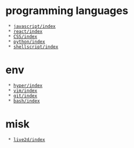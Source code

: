 = programming languages =

  * [[javascript/index]]
  * [[react/index]]
  * [[CSS/index]]
  * [[python/index]]
  * [[shellscript/index]]

= env =

  * [[hyper/index]]
  * [[vim/index]]
  * [[git/index]]
  * [[bash/index]]

= misk =

  * [[live2d/index]]
